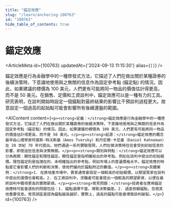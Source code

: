 ```yaml
---
title: "錨定效應"
slug: "/learn/anchoring-100763"
id: "100763"
hide_table_of_contents: true
---
```



# 錨定效應

<ArticleMeta id={100763} updatedAt={'2024-09-13 11:15:30'} alias={`[]`} />
<div className='border-solid border-b border-t-0 my-4 border-[var(--ifm-color-gray-300)]' />

錨定效應是行為金融學中的一種啓發式方法，它描述了人們在做出關於某種證券的後續決策時，下意識地使用與之無關的信息作為固定參考點 (錨定點) 的情況。因此，如果建議的標價為 100 美元，人們更有可能將同一物品的價值估計得更高，而不是 50 美元。在銷售、定價和工資談判中，錨定效應可以是一種有力的工具。研究表明，在談判開始時設定一個錨點對最終結果的影響比干預談判過程更大。故意設定一個過高的起始點可能會影響所有後續還盤的範圍。

<AIContent content={`<p><strong>定義：</strong>錨定效應是行為金融學中的一種啓發式方法，它描述了人們在做出關於某種證券的後續決策時，下意識地使用與之無關的信息作為固定參考點（錨定點）的情況。因此，如果建議的標價為 100 美元，人們更有可能將同一物品的價值估計得更高，而不是 50 美元。</p><p><strong>起源：</strong>錨定效應的概念最早由心理學家阿莫斯·特沃斯基（Amos Tversky）和丹尼爾·卡尼曼（Daniel Kahneman）在 20 世紀 70 年代提出。他們通過一系列實驗發現，人們在做決策時往往會受到初始信息的影響，即使這些信息與決策無關。</p><p><strong>類別與特點：</strong>錨定效應可以分為兩類：顯性錨定和隱性錨定。顯性錨定是指明確給出的參考點，例如在談判中提出的初始報價。隱性錨定則是指潛在的、未明確指出的參考點，例如市場上的普遍價格水平。錨定效應的特點是它會影響人們的判斷和決策，使他們偏向於錨點附近的數值。</p><p><strong>具體案例：</strong>1. 在房地產市場中，賣家通常會設定一個較高的初始報價，以期望買家在談判中提出的還價也會較高。2. 在工資談判中，求職者可能會提出一個較高的期望薪資，以便在最終談判中獲得更高的實際薪資。</p><p><strong>常見問題：</strong>投資者在應用錨定效應時可能會遇到的問題包括：1. 錨點選擇不當，導致決策偏差。2. 過度依賴錨點，忽視其他重要信息。常見誤區是認為錨點越高越好，實際上，過高的錨點可能會導致談判破裂。</p>`} id={100763} />

